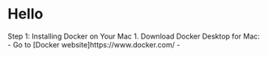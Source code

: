 # Hello 

Step 1: Installing Docker on Your Mac
1. Download Docker Desktop for Mac: 
   - Go to [Docker website]https://www.docker.com/ 
   - 